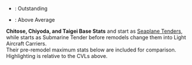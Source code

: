 {{For|a table where identical values are grouped|{{BASEPAGENAME}}}}

*{{color|lime|Green}}: Outstanding
*{{color|gold|Yellow}}: Above Average

{{EliteShipsKaiSortable
|Houshou/Kai
|Ryuujou/Kai
|Ryuujou/Kai Ni
|Ryuujou/Kai Ni_notes = Second remodel
|Hiyou/Kai
|Junyou/Kai
|Junyou/Kai Ni
|Junyou/Kai Ni_notes = Second remodel
|Shouhou/Kai
|Zuihou/Kai
|Zuihou/Kai Ni
|Zuihou/Kai Ni B
|Chitose/Carrier Kai
|Chiyoda/Carrier Kai
|Chitose/Carrier Kai Ni
|Chitose/Carrier Kai Ni_notes = Second CVL remodel
|Chiyoda/Carrier Kai Ni
|Chiyoda/Carrier Kai Ni_notes = Second CVL remodel
|Ryuuhou
|Ryuuhou_notes = Remodels from Submarine Tender Taigei (requires [[Blueprint|blueprint]])
|Ryuuhou/Kai
|Suzuya/Carrier Kai Ni
|Kumano/Carrier Kai Ni
|Taiyou/Kai
|Taiyou/Kai Ni
|Gambier Bay/Kai
|Shinyou/Kai
|Shinyou/Kai Ni
|aa_good = 68
|aa_outstanding = 71
|asw_good = 0
|asw_outstanding = 0
<!--|los_good = 1
|los_outstanding = 1-->
|firepower_good = 32
|firepower_outstanding = 39
|hp_good = 55
|hp_outstanding = 57
|armor_good = 61
|armor_outstanding = 64
|evasion_good = 83
|evasion_outstanding = 83
|aircraft_good = 54
|aircraft_outstanding = 65
|aircraft_slot_good = 1
|luck_good = 19
|luck_outstanding = 29
|luck_max_good = 84
|fuel_good = 40
|fuel_outstanding = 35
|fuel_operator= <
|ammo_good = 40
|ammo_outstanding = 35
|ammo_operator = <
|reference_type = 2
}}

'''Chitose, Chiyoda, and Taigei Base Stats'''
{{ShipLink|Chitose}} and {{ShipLink|Chiyoda}} start as [[List of seaplane tenders by upgraded maximum stats|Seaplane Tenders]], while {{ShipLink|Ryuuhou}} starts as Submarine Tender {{ShipLink|Taigei}} before remodels change them into Light Aircraft Carriers.<br />
Their pre-remodel maximum stats below are included for comparison.<br />
Highlighting is relative to the CVLs above.

{{EliteShipsKaiSortable
|Chitose/A
|Chiyoda/A
|Taigei
|Taigei_notes = Remodels into Ryuuhou
|aa_good = 69
|aa_outstanding = 72
|asw_good = 0
|asw_outstanding = 0
<!--|los_good = 1
|los_outstanding = 1-->
|hp_good = 55
|hp_outstanding = 58
|armor_good = 62
|armor_outstanding = 65
|evasion_good = 84
|evasion_outstanding = 84
|aircraft_good = 55
|aircraft_outstanding = 66
|aircraft_slot_good = 1
|luck_good = 19
|luck_outstanding = 30
|luck_max_good = 84
|fuel_good = 35
|fuel_outstanding = 30
|fuel_operator = <
|ammo_good = 35
|ammo_outstanding = 10
|ammo_operator = <
|remodel_level_outstanding = 13
|remodel_level_operator = <
|torpedo_outstanding = 71
|speed = Fast
|reference_type = 2
}}